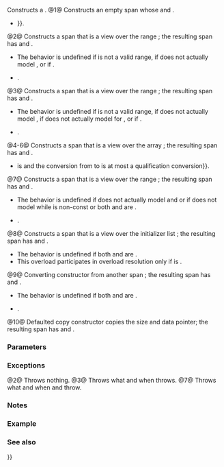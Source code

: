 {{cpp/container/span/title|span}}
{{cpp/container/span/navbar}}
{{dcl begin}}
{{dcl|since=c++20|num=1|1=
constexpr span() noexcept;
}}
{{dcl|since=c++20|num=2|1=
template&lt; class It &gt;
explicit(extent != std::dynamic_extent)
constexpr span( It first, size_type count );
}}
{{dcl|since=c++20|num=3|1=
template&lt; class It, class End &gt;
explicit(extent != std::dynamic_extent)
constexpr span( It first, End last );
}}
{{dcl|since=c++20|num=4|1=
template&lt; std::size_t N &gt;
constexpr span( std::type_identity_t&lt;element_type&gt; (&amp;arr)[N] ) noexcept;
}}
{{dcl|since=c++20|num=5|1=
template&lt; class U, std::size_t N &gt;
constexpr span( std::array&lt;U, N&gt;&amp; arr ) noexcept;
}}
{{dcl|since=c++20|num=6|1=
template&lt; class U, std::size_t N &gt;
constexpr span( const std::array&lt;U, N&gt;&amp; arr ) noexcept;
}}
{{dcl|since=c++20|num=7|1=
template&lt; class R &gt;
explicit(extent != std::dynamic_extent)
constexpr span( R&amp;&amp; range );
}}
{{dcla|since=c++26|num=8|1=
explicit(extent != std::dynamic_extent)
constexpr span( std::initializer_list&lt;value_type&gt; il ) noexcept;
}}
{{dcl|since=c++20|num=9|1=
template&lt; class U, std::size_t N &gt;
explicit(extent != std::dynamic_extent &amp;&amp; N == std::dynamic_extent)
constexpr span( const std::span&lt;U, N&gt;&amp; source ) noexcept;
}}
{{dcl|since=c++20|num=10|1=
constexpr span( const span&amp; other ) noexcept = default;
}}
{{dcl end}}

Constructs a {{tt|span}}.
@1@ Constructs an empty span whose {{c|1=data() == nullptr}} and {{c|1=size() == 0}}.
* {{cpp/enable_if|{{c|1=extent == 0 {{!!}} extent == std::dynamic_extent}}}}.

@2@ Constructs a span that is a view over the range {{range|first|first + count}}; the resulting span has {{c|1=data() == std::to_address(first)}} and {{c|1=size() == count}}.
* The behavior is undefined if {{range|first|first + count}} is not a valid range, if {{tt|It}} does not actually model {{lconcept|contiguous_iterator}}, or if {{c|1=extent != std::dynamic_extent &amp;&amp; count != extent}}.
* {{cpp/enable_if|
:*{{tt|It}} satisfies {{lconcept|contiguous_iterator}},
:*the conversion from {{c|std::iter_reference_t&lt;It&gt;}} to {{c|element_type}} is at most a qualification conversion}}.

@3@ Constructs a span that is a view over the range {{range|first|last}}; the resulting span has {{c|1=data() == std::to_address(first)}} and {{c|1=size() == last-first}}.
* The behavior is undefined if {{range|first|last}} is not a valid range, if {{tt|It}} does not actually model {{lconcept|contiguous_iterator}}, if {{tt|End}} does not actually model {{lconcept|sized_sentinel_for}} for {{tt|It}}, or if {{c|1=extent != std::dynamic_extent &amp;&amp; last-first != extent}}.
* {{cpp/enable_if|
:* {{tt|It}} satisfies {{lconcept|contiguous_iterator}},
:* {{tt|End}} satisfies {{lconcept|sized_sentinel_for}} for {{tt|It}},
:* the conversion from {{c|std::iter_reference_t&lt;It&gt;}} to {{c|element_type}} is at most a qualification conversion, and
:* {{c|std::is_convertible_v&lt;End, std::size_t&gt;}} is {{c|false}}}}.

@4-6@ Constructs a span that is a view over the array {{tt|arr}}; the resulting span has {{c|1=size() == N}} and {{c|1=data() == std::data(arr)}}.
* {{cpp/enable_if|plural=yes|{{c|1=extent == std::dynamic_extent {{!!}} N == extent}} is {{c|true}} and the conversion from {{c|std::remove_pointer_t&lt;decltype(data(arr))&gt;}} to {{c|element_type}} is at most a qualification conversion}}.

@7@ Constructs a span that is a view over the range {{c|range}}; the resulting span has {{c|1=size() == std::ranges::size(range)}} and {{c|1=data() == std::ranges::data(range)}}.
* The behavior is undefined if {{tt|R}} does not actually model {{lconcept|contiguous_range}} and {{lconcept|sized_range}} or if {{tt|R}} does not model {{lconcept|borrowed_range}} while {{c|element_type}} is non-const or both {{c|1=extent != dynamic_extent}} and {{c|1=std::ranges::size(range) != extent}} are {{c|true}}.
* {{cpp/enable if|
:* {{tt|R}} satisfies {{lconcept|contiguous_range}} and {{lconcept|sized_range}},
:* either {{tt|R}} satisfies {{lconcept|borrowed_range}} or {{c|std::is_const_v&lt;element_type&gt;}} is {{c|true}},
:* {{c|std::remove_cvref_t&lt;R&gt;}} is not a specialization of {{tt|std::span}},
:* {{c|std::remove_cvref_t&lt;R&gt;}} is not a specialization of {{lc|std::array}},
:* {{c|std::is_array_v&lt;std::remove_cvref_t&lt;R&gt;&gt;}} is false, and
:* the conversion from {{c|std::ranges::range_reference_t&lt;R&gt;}} to {{c|element_type}} is at most a qualification conversion}}.

@8@ Constructs a span that is a view over the initializer list {{tt|il}}; the resulting span has {{c|1=size() == il.size()}} and {{c|1=data() == il.begin()}}.
* The behavior is undefined if both {{c|1=extent != dynamic_extent}} and {{c|1=il.size() != extent}} are {{c|true}}.
* This overload participates in overload resolution only if {{c|std::is_const_v&lt;element_type&gt;}} is {{c|true}}.

@9@ Converting constructor from another span {{tt|source}}; the resulting span has {{c|1=size() == source.size()}} and {{c|1=data() == source.data()}}.
* The behavior is undefined if both {{c|1=extent != dynamic_extent}} and {{c|1=source.size() != extent}} are {{c|true}}.
* {{cpp/enable_if|at least one of {{c|1=extent == std::dynamic_extent}}, {{c|1=N == std::dynamic_extent}} and {{c|1=N == extent}} is {{c|true}} and the conversion from {{tt|U}} to {{c|element_type}} is at most a qualification conversion}}.

@10@ Defaulted copy constructor copies the size and data pointer; the resulting span has {{c|1=size() == other.size()}} and {{c|1=data() == other.data()}}.

===Parameters===
{{par begin}}
{{par|first|iterator to the first element of the sequence}}
{{par|count|number of elements in the sequence}}
{{par|last|iterator past the last element of the sequence or another sentinel}}
{{par|arr|array to construct a view for}}
{{par|range|range to construct a view for}}
{{par|source|another span to convert from}}
{{par|other|another span to copy from}}
{{par end}}

===Exceptions===
@2@ Throws nothing.
@3@ Throws what and when {{c|last - first}} throws.
@7@ Throws what and when {{c|std::ranges::size(r)}} and {{c|std::ranges::data(r)}} throw.

===Notes===
{{ftm begin}}
{{ftm|__cpp_lib_span_initializer_list|value=202311L|std=C++26|Constructing {{tt|std::span}} from a {{lc|std::initializer_list}}, {{vl|8}}}}
{{ftm end}}

===Example===
{{example
|code=
#include &lt;array&gt;
#include &lt;iostream&gt;
#include &lt;span&gt;
#include &lt;vector&gt;

void print_span(std::span&lt;const int&gt; s)
{
    for (int n : s)
        std::cout &lt;&lt; n &lt;&lt; ' ';
    std::cout &lt;&lt; '\n';
}

int main()
{
    int c[]{1, 2, 3};
    print_span(c); // constructs from array

    std::array a{4, 5, 6};
    print_span(a); // constructs from std::array

    std::vector v{7, 8, 9};
    print_span(v); // constructs from std::vector

#if __cpp_lib_span_initializer_list
    print_span({0, 1, 2}); // constructs from initializer_list
#else
    print_span({&lt;!----&gt;{0, 1, 2}&lt;!----&gt;}); // ditto, a workaround
#endif
}
|output=
1 2 3 
4 5 6
7 8 9
0 1 2
}}

===See also===
{{dsc begin}}
{{dsc inc|cpp/container/dsc data|span}}
{{dsc inc|cpp/container/dsc size|span}}
{{dsc inc|cpp/container/span/dsc operator{{=}}}}
{{dsc inc|cpp/iterator/dsc size}}
{{dsc inc|cpp/iterator/dsc data}}
{{dsc end}}

{{langlinks|es|ja|ru|zh}}